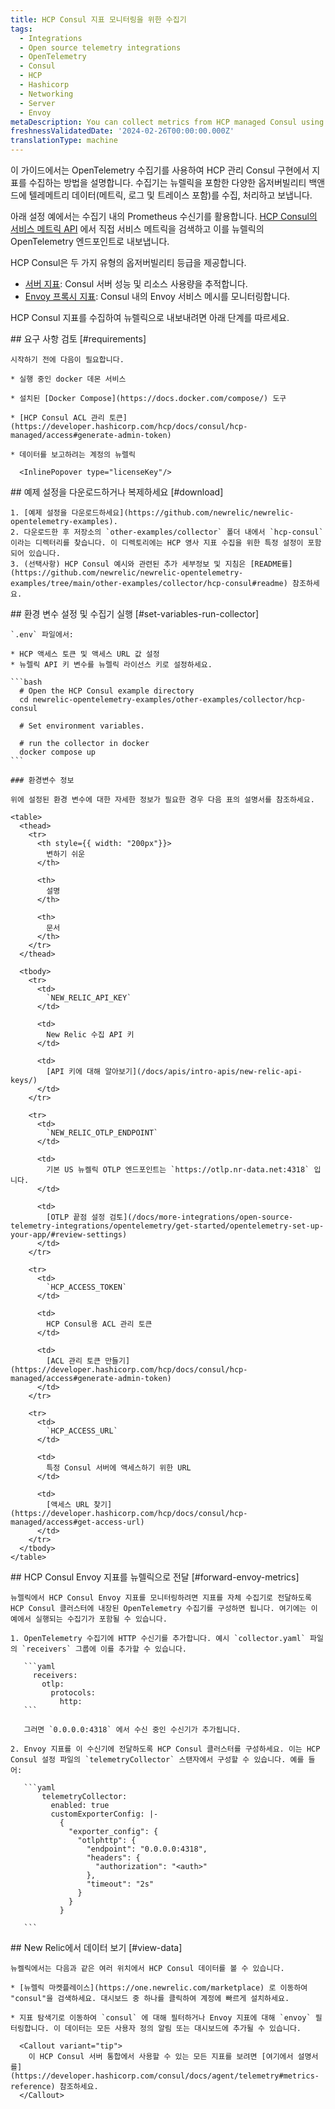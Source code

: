 ```yaml
---
title: HCP Consul 지표 모니터링을 위한 수집기
tags:
  - Integrations
  - Open source telemetry integrations
  - OpenTelemetry
  - Consul
  - HCP
  - Hashicorp
  - Networking
  - Server
  - Envoy
metaDescription: You can collect metrics from HCP managed Consul using the OpenTelemetry Collector.
freshnessValidatedDate: '2024-02-26T00:00:00.000Z'
translationType: machine
---
```


이 가이드에서는 OpenTelemetry 수집기를 사용하여 HCP 관리 Consul 구현에서 지표를 수집하는 방법을 설명합니다. 수집기는 뉴렐릭을 포함한 다양한 옵저버빌리티 백앤드에 텔레메트리 데이터(메트릭, 로그 및 트레이스 포함)를 수집, 처리하고 보냅니다.

아래 설정 예에서는 수집기 내의 Prometheus 수신기를 활용합니다. [HCP Consul의 서비스 메트릭 API](https://developer.hashicorp.com/hcp/docs/consul/monitor/metrics) 에서 직접 서비스 메트릭을 검색하고 이를 뉴렐릭의 OpenTelemetry 엔드포인트로 내보냅니다.

HCP Consul은 두 가지 유형의 옵저버빌리티 등급을 제공합니다.

* [서버 지표](https://developer.hashicorp.com/hcp/docs/consul/monitor/consul-central/observability#server-metrics): Consul 서버 성능 및 리소스 사용량을 추적합니다.
* [Envoy 프록시 지표](https://developer.hashicorp.com/hcp/docs/consul/monitor/consul-central/observability#envoy-proxy-metrics): Consul 내의 Envoy 서비스 메시를 모니터링합니다.

HCP Consul 지표를 수집하여 뉴렐릭으로 내보내려면 아래 단계를 따르세요.

<Steps>
  <Step>
    ## 요구 사항 검토 [#requirements]

    시작하기 전에 다음이 필요합니다.

    * 실행 중인 docker 데몬 서비스

    * 설치된 [Docker Compose](https://docs.docker.com/compose/) 도구

    * [HCP Consul ACL 관리 토큰](https://developer.hashicorp.com/hcp/docs/consul/hcp-managed/access#generate-admin-token)

    * 데이터를 보고하려는 계정의 뉴렐릭

      <InlinePopover type="licenseKey"/>
  </Step>

  <Step>
    ## 예제 설정을 다운로드하거나 복제하세요 [#download]

    1. [예제 설정을 다운로드하세요](https://github.com/newrelic/newrelic-opentelemetry-examples).
    2. 다운로드한 후 저장소의 `other-examples/collector` 폴더 내에서 `hcp-consul` 이라는 디렉터리를 찾습니다. 이 디렉토리에는 HCP 영사 지표 수집을 위한 특정 설정이 포함되어 있습니다.
    3. (선택사항) HCP Consul 예시와 관련된 추가 세부정보 및 지침은 [README를](https://github.com/newrelic/newrelic-opentelemetry-examples/tree/main/other-examples/collector/hcp-consul#readme) 참조하세요.
  </Step>

  <Step>
    ## 환경 변수 설정 및 수집기 실행 [#set-variables-run-collector]

    `.env` 파일에서:

    * HCP 액세스 토큰 및 액세스 URL 값 설정
    * 뉴렐릭 API 키 변수를 뉴렐릭 라이선스 키로 설정하세요.

    ```bash
      # Open the HCP Consul example directory
      cd newrelic-opentelemetry-examples/other-examples/collector/hcp-consul

      # Set environment variables.

      # run the collector in docker
      docker compose up
    ```

    ### 환경변수 정보

    위에 설정된 환경 변수에 대한 자세한 정보가 필요한 경우 다음 표의 설명서를 참조하세요.

    <table>
      <thead>
        <tr>
          <th style={{ width: "200px"}}>
            변하기 쉬운
          </th>

          <th>
            설명
          </th>

          <th>
            문서
          </th>
        </tr>
      </thead>

      <tbody>
        <tr>
          <td>
            `NEW_RELIC_API_KEY`
          </td>

          <td>
            New Relic 수집 API 키
          </td>

          <td>
            [API 키에 대해 알아보기](/docs/apis/intro-apis/new-relic-api-keys/)
          </td>
        </tr>

        <tr>
          <td>
            `NEW_RELIC_OTLP_ENDPOINT`
          </td>

          <td>
            기본 US 뉴켈릭 OTLP 엔드포인트는 `https://otlp.nr-data.net:4318` 입니다.
          </td>

          <td>
            [OTLP 끝점 설정 검토](/docs/more-integrations/open-source-telemetry-integrations/opentelemetry/get-started/opentelemetry-set-up-your-app/#review-settings)
          </td>
        </tr>

        <tr>
          <td>
            `HCP_ACCESS_TOKEN`
          </td>

          <td>
            HCP Consul용 ACL 관리 토큰
          </td>

          <td>
            [ACL 관리 토큰 만들기](https://developer.hashicorp.com/hcp/docs/consul/hcp-managed/access#generate-admin-token)
          </td>
        </tr>

        <tr>
          <td>
            `HCP_ACCESS_URL`
          </td>

          <td>
            특정 Consul 서버에 액세스하기 위한 URL
          </td>

          <td>
            [액세스 URL 찾기](https://developer.hashicorp.com/hcp/docs/consul/hcp-managed/access#get-access-url)
          </td>
        </tr>
      </tbody>
    </table>
  </Step>

  <Step>
    ## HCP Consul Envoy 지표를 뉴렐릭으로 전달 [#forward-envoy-metrics]

    뉴렐릭에서 HCP Consul Envoy 지표를 모니터링하려면 지표를 자체 수집기로 전달하도록 HCP Consul 클러스터에 내장된 OpenTelemetry 수집기를 구성하면 됩니다. 여기에는 이 예에서 실행되는 수집기가 포함될 수 있습니다.

    1. OpenTelemetry 수집기에 HTTP 수신기를 추가합니다. 예시 `collector.yaml` 파일의 `receivers` 그룹에 이를 추가할 수 있습니다.

       ```yaml
         receivers:
           otlp:
             protocols:
               http:
       ```

       그러면 `0.0.0.0:4318` 에서 수신 중인 수신기가 추가됩니다.

    2. Envoy 지표를 이 수신기에 전달하도록 HCP Consul 클러스터를 구성하세요. 이는 HCP Consul 설정 파일의 `telemetryCollector` 스탠자에서 구성할 수 있습니다. 예를 들어:

       ```yaml
           telemetryCollector:
             enabled: true
             customExporterConfig: |-
               {
                 "exporter_config": {
                   "otlphttp": {
                     "endpoint": "0.0.0.0:4318",
                     "headers": {
                       "authorization": "<auth>"
                     },
                     "timeout": "2s"
                   }
                 }
               }

       ```
  </Step>

  <Step>
    ## New Relic에서 데이터 보기 [#view-data]

    뉴켈릭에서는 다음과 같은 여러 위치에서 HCP Consul 데이터를 볼 수 있습니다.

    * [뉴렐릭 마켓플레이스](https://one.newrelic.com/marketplace) 로 이동하여 "consul"을 검색하세요. 대시보드 중 하나를 클릭하여 계정에 빠르게 설치하세요.

    * 지표 탐색기로 이동하여 `consul` 에 대해 필터하거나 Envoy 지표에 대해 `envoy` 필터링합니다. 이 데이터는 모든 사용자 정의 알림 또는 대시보드에 추가될 수 있습니다.

      <Callout variant="tip">
        이 HCP Consul 서버 통합에서 사용할 수 있는 모든 지표를 보려면 [여기에서 설명서를](https://developer.hashicorp.com/consul/docs/agent/telemetry#metrics-reference) 참조하세요.
      </Callout>
  </Step>
</Steps>